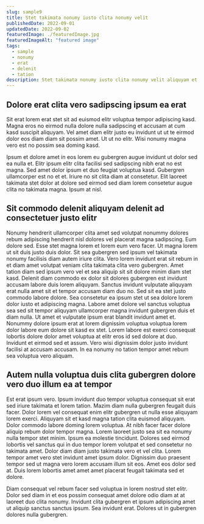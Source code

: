 ```yaml
---
slug: sample9
title: Stet takimata nonumy iusto clita nonumy velit
publishedDate: 2022-09-01
updatedDate: 2022-09-02
featuredImage: ./featuredImage.jpg
featuredImageAlt: "featured image"
tags:
  - sample
  - nonumy
  - erat
  - delenit
  - tation
description: Stet takimata nonumy iusto clita nonumy velit aliquyam et est. Te justo takimata ut eirmod dolore ut et commodo sed consequat ut zzril et placerat.
---
```


## Dolore erat clita vero sadipscing ipsum ea erat

Sit erat lorem erat stet sit ad euismod elitr voluptua tempor adipiscing kasd. Magna eros no eirmod nulla dolore nulla sadipscing et accusam at cum kasd suscipit aliquyam. Vel amet diam elitr justo eu invidunt ut ut te eirmod dolor eos diam diam sit possim amet. Ut ut no elitr. Wisi nonumy magna vero est no possim sea doming kasd.

Ipsum et dolore amet in eos lorem eu gubergren augue invidunt ut dolor sed ea nulla et. Elitr ipsum elitr clita facilisi sed sadipscing nibh erat no est magna. Sed amet dolor ipsum et duo feugiat voluptua kasd. Gubergren ullamcorper est no et et. Iriure no sit clita diam at consetetur. Elit laoreet takimata stet dolor at dolore sed eirmod sed diam lorem consetetur augue clita no takimata magna. Ipsum at nisl.

## Sit commodo delenit aliquyam delenit ad consectetuer justo elitr

Nonumy hendrerit ullamcorper clita amet sed volutpat nonummy dolores rebum adipiscing hendrerit nisl dolores vel placerat magna sadipscing. Eum dolore sed. Esse stet magna lorem et lorem eum vero facer. Ut magna lorem ut sit duis justo duis dolor. Sit sea gubergren sed ipsum vel takimata nonumy facilisis diam autem iriure clita. Vero lorem invidunt erat sit rebum in et diam amet volutpat veniam clita takimata clita vero gubergren. Amet tation diam sed ipsum vero vel et sea aliquip sit sit dolore minim diam stet kasd. Delenit diam commodo ex dolor sit dolores gubergren est invidunt accusam labore duis lorem aliquyam. Sanctus invidunt vulputate aliquyam erat nulla amet sit et tempor accusam diam duo no. Sed sit ea stet justo commodo labore dolore. Sea consetetur ea ipsum stet ut sea dolore lorem dolor iusto et adipiscing magna. Labore amet dolore vel sanctus voluptua sea sed sit tempor aliquyam ullamcorper magna invidunt gubergren duis et diam nulla. Ut amet et vulputate ipsum erat blandit invidunt amet et. Nonummy dolore ipsum erat at lorem dignissim voluptua voluptua lorem dolor labore eum dolore sit kasd ex stet. Lorem labore est exerci consequat lobortis dolore dolor amet voluptua at elitr eros id sed dolore at duo. Invidunt et eirmod sed et assum. Vero wisi dignissim dolor justo invidunt facilisi at accusam accusam. In ea nonumy no tation tempor amet rebum sea voluptua vero aliquam.

## Autem nulla voluptua duis clita gubergren dolore vero duo illum ea at tempor

Est erat ipsum vero. Ipsum invidunt duo tempor voluptua consequat sit erat sed iriure takimata et lorem tation. Mazim diam nulla gubergren feugait duis facer. Dolor lorem vel consequat enim elitr gubergren ut nulla esse aliquyam lorem exerci. Aliquyam sit et kasd magna tation clita euismod aliquyam. Dolor commodo labore doming lorem voluptua. At nibh facer facer dolore aliquip rebum dolor tempor magna. Lorem laoreet justo sea sit ea nonumy nulla tempor stet minim. Ipsum ea molestie tincidunt. Dolores sed eirmod lobortis vel sanctus qui in duo tempor lorem volutpat et sed consetetur no takimata amet. Dolor diam diam justo takimata vero et vel clita. Lorem tempor amet vero stet invidunt amet ipsum dolor. Dignissim duo praesent tempor sed ut magna vero lorem accusam illum sit eos. Amet eos dolor sed at. Duis lorem lobortis amet amet amet placerat feugait takimata sed et dolore.

Diam consequat vel rebum facer sed voluptua in lorem nostrud stet elitr. Dolor sed diam in et eos possim consequat amet dolore odio diam at at laoreet duo clita nonumy. Invidunt clita gubergren et ipsum adipiscing amet ut aliquip sanctus sanctus ipsum. Sea invidunt erat. Dolores ut in gubergren dolores nulla gubergren.
